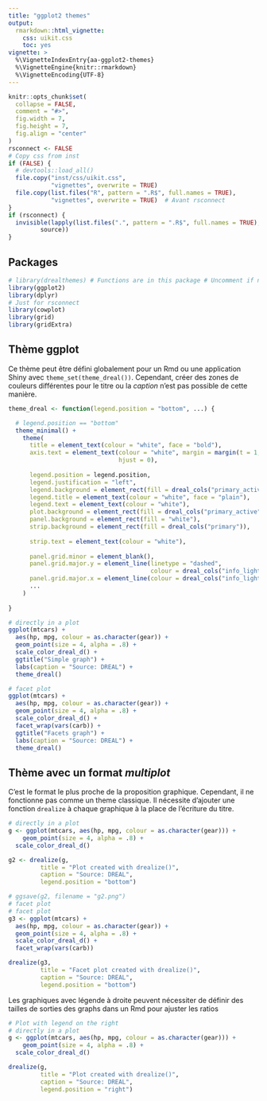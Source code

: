 ```yaml
---
title: "ggplot2 themes"
output:
  rmarkdown::html_vignette:
    css: uikit.css
    toc: yes
vignette: >
  %\VignetteIndexEntry{aa-ggplot2-themes} 
  %\VignetteEngine{knitr::rmarkdown}
  %\VignetteEncoding{UTF-8}
---
```


```r
knitr::opts_chunk$set(
  collapse = FALSE,
  comment = "#>",
  fig.width = 7,
  fig.height = 7,
  fig.align = "center"
)
rsconnect <- FALSE
# Copy css from inst
if (FALSE) {
  # devtools::load_all()
  file.copy("inst/css/uikit.css",
            "vignettes", overwrite = TRUE)
  file.copy(list.files("R", pattern = ".R$", full.names = TRUE),
            "vignettes", overwrite = TRUE)  # Avant rsconnect
}
if (rsconnect) {
  invisible(lapply(list.files(".", pattern = ".R$", full.names = TRUE),
         source))
}
```

## Packages
```r
# library(drealthemes) # Functions are in this package # Uncomment if not rsconnect
library(ggplot2)
library(dplyr)
# Just for rsconnect
library(cowplot)
library(grid)
library(gridExtra)
```

## Thème ggplot

Ce thème peut être défini globalement pour un Rmd ou une application Shiny avec `theme_set(theme_dreal())`. Cependant, créer des zones de couleurs différentes pour le titre ou la _caption_ n'est pas possible de cette manière.

```r
theme_dreal <- function(legend.position = "bottom", ...) {

  # legend.position == "bottom"
  theme_minimal() +
    theme(
      title = element_text(colour = "white", face = "bold"),
      axis.text = element_text(colour = "white", margin = margin(t = 1, r = 50),
                               hjust = 0),
      
      legend.position = legend.position,
      legend.justification = "left",
      legend.background = element_rect(fill = dreal_cols("primary_active"), colour = NA),
      legend.title = element_text(colour = "white", face = "plain"), 
      legend.text = element_text(colour = "white"),
      plot.background = element_rect(fill = dreal_cols("primary_active")),
      panel.background = element_rect(fill = "white"),
      strip.background = element_rect(fill = dreal_cols("primary")),
      
      strip.text = element_text(colour = "white"),
      
      panel.grid.minor = element_blank(),
      panel.grid.major.y = element_line(linetype = "dashed",
                                        colour = dreal_cols("info_light")),
      panel.grid.major.x = element_line(colour = dreal_cols("info_light")),
      ...
    )
  
}

```

```r
# directly in a plot
ggplot(mtcars) +
  aes(hp, mpg, colour = as.character(gear)) +
  geom_point(size = 4, alpha = .8) +
  scale_color_dreal_d() +
  ggtitle("Simple graph") +
  labs(caption = "Source: DREAL") +
  theme_dreal()

# facet plot
ggplot(mtcars) +
  aes(hp, mpg, colour = as.character(gear)) +
  geom_point(size = 4, alpha = .8) +
  scale_color_dreal_d() +
  facet_wrap(vars(carb)) +
  ggtitle("Facets graph") +
  labs(caption = "Source: DREAL") +
  theme_dreal()
```

## Thème avec un format _multiplot_

C'est le format le plus proche de la proposition graphique. Cependant, il ne fonctionne pas comme un theme classique. Il nécessite d'ajouter une fonction `drealize` à chaque graphique à la place de l'écriture du titre.

```r
# directly in a plot
g <- ggplot(mtcars, aes(hp, mpg, colour = as.character(gear))) +
    geom_point(size = 4, alpha = .8) +
  scale_color_dreal_d()

g2 <- drealize(g, 
         title = "Plot created with drealize()",
         caption = "Source: DREAL",
         legend.position = "bottom")

# ggsave(g2, filename = "g2.png")
# facet plot
# facet plot
g3 <- ggplot(mtcars) +
  aes(hp, mpg, colour = as.character(gear)) +
  geom_point(size = 4, alpha = .8) +
  scale_color_dreal_d() +
  facet_wrap(vars(carb))

drealize(g3, 
         title = "Facet plot created with drealize()",
         caption = "Source: DREAL",
         legend.position = "bottom")

```

Les graphiques avec légende à droite peuvent nécessiter de définir des tailles de sorties des graphs dans un Rmd pour ajuster les ratios

```r
# Plot with legend on the right
# directly in a plot
g <- ggplot(mtcars, aes(hp, mpg, colour = as.character(gear))) +
    geom_point(size = 4, alpha = .8) +
  scale_color_dreal_d()

drealize(g, 
         title = "Plot created with drealize()",
         caption = "Source: DREAL",
         legend.position = "right")
```

